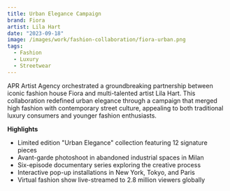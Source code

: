 ```yaml
---
title: Urban Elegance Campaign
brand: Fiora
artist: Lila Hart
date: "2023-09-18"
image: /images/work/fashion-collaboration/fiora-urban.png
tags:
  - Fashion
  - Luxury
  - Streetwear
---
```


APR Artist Agency orchestrated a groundbreaking partnership between iconic fashion house Fiora and multi-talented artist Lila Hart. This collaboration redefined urban elegance through a campaign that merged high fashion with contemporary street culture, appealing to both traditional luxury consumers and younger fashion enthusiasts.

**Highlights**

- Limited edition "Urban Elegance" collection featuring 12 signature pieces
- Avant-garde photoshoot in abandoned industrial spaces in Milan
- Six-episode documentary series exploring the creative process
- Interactive pop-up installations in New York, Tokyo, and Paris
- Virtual fashion show live-streamed to 2.8 million viewers globally
